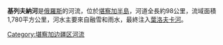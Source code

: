 {{Unreferenced|time=2021-12-21T04:04:27+00:00}}
'''基列夫納河'''是[[俄羅斯|俄羅斯]]的河流，位於[[堪察加半島|堪察加半島]]，河道全長約98公里，流域面積1,780平方公里，河水主要來自融雪和雨水，最終注入[[葉洛夫卡河|葉洛夫卡河]]。

{{Russia-geo-stub}}

[[Category:堪察加边疆区河流|Category:堪察加边疆区河流]]
